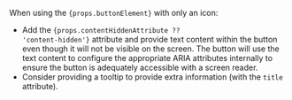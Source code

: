 When using the <code>{props.buttonElement}</code> with only an icon:

-   Add the <code>{props.contentHiddenAttribute ?? 'content-hidden'}</code>
    attribute and provide text content within the button even though it will not be visible on the screen. The button will use the text content
    to configure the appropriate ARIA attributes internally to ensure the button is adequately accessible with a screen reader.
-   Consider providing a tooltip to provide extra information (with the `title` attribute).
